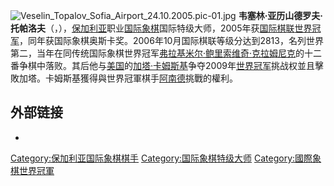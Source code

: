 {{BLP unsourced|time=2021-01-27T05:29:49+00:00}}
{{noteTA
|T=zh-hans:韦塞林·托帕洛夫;zh-hant:維塞林·托帕洛夫;
|1=zh-hans:韦塞林;zh-hant:維塞林;
}}
[[File:Veselin_Topalov_Sofia_Airport_24.10.2005.pic-01.jpg|thumb]]
'''韦塞林·亚历山德罗夫·托帕洛夫'''（{{lang-bg|Веселин Александров Топалов}}，{{bd|1975年|3月15日|||T}}），[[保加利亚|保加利亚]]职业[[国际象棋|国际象棋]]国际特级大师，2005年获[[国际棋联|国际棋联]][[国际象棋世界冠军|世界冠军]]，同年获国际象棋奥斯卡奖。2006年10月国际棋联等级分达到2813，名列世界第二，当年在同传统国际象棋世界冠军[[弗拉基米尔·鲍里索维奇·克拉姆尼克|弗拉基米尔·鲍里索维奇·克拉姆尼克]]的十二番争棋中落败。其后他与[[美国|美国]]的[[加塔·卡姆斯基|加塔·卡姆斯基]]争夺2009年[[国际象棋世界冠军|世界冠军]]挑战权並且擊敗加塔。卡姆斯基獲得與世界冠軍棋手[[阿南德|阿南德]]挑戰的權利。

== 外部链接 ==
* {{fide|id=2900084|name=Veselin Topalov}}

{{国际象棋世界冠军}}
{{Authority control}}
{{DEFAULTSORT:topalov}}
[[Category:保加利亚国际象棋棋手|Category:保加利亚国际象棋棋手]]
[[Category:国际象棋特级大师|Category:国际象棋特级大师]]
[[Category:國際象棋世界冠軍|Category:國際象棋世界冠軍]]
{{Bulgaria-bio-stub}}